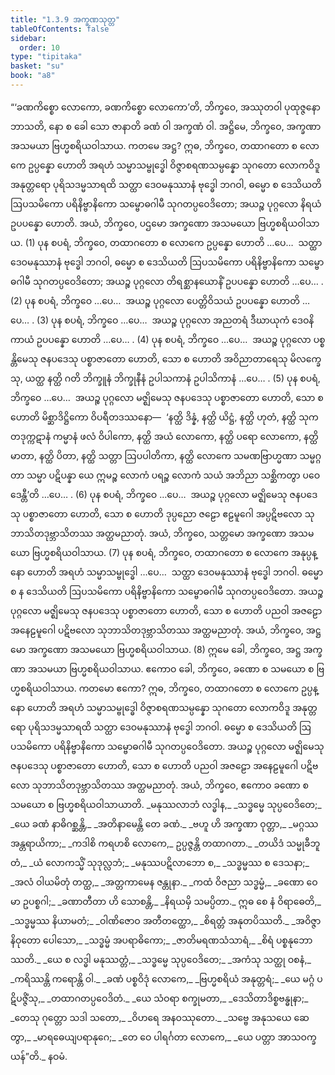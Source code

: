 ```yaml
---
title: "1.3.9 အက္ခဏသုတ္တ"
tableOfContents: false
sidebar:
  order: 10
type: "tipitaka"
basket: "su"
book: "a8"
---
```



<DynamicBreadcrumb />

<Division number="29" book="a8">

<Paragraph number="272" book="a8">
“‘ခဏကိစ္စော လောကော, ခဏကိစ္စော လောကော’တိ, ဘိက္ခဝေ, အဿုတဝါ ပုထုဇ္ဇနော ဘာသတိ, နော စ ခေါ သော ဇာနာတိ ခဏံ ဝါ အက္ခဏံ ဝါ. အဋ္ဌိမေ, ဘိက္ခဝေ, အက္ခဏာ အသမယာ ဗြဟ္မစရိယဝါသာယ. ကတမေ အဋ္ဌ? ဣဓ, ဘိက္ခဝေ, တထာဂတော စ လောကေ ဥပ္ပန္နော ဟောတိ အရဟံ သမ္မာသမ္ဗုဒ္ဓေါ ဝိဇ္ဇာစရဏသမ္ပန္နော သုဂတော လောကဝိဒူ အနုတ္တရော ပုရိသဒမ္မသာရထိ သတ္ထာ ဒေဝမနုဿာနံ ဗုဒ္ဓေါ ဘဂဝါ, ဓမ္မော စ ဒေသိယတိ ဩပသမိကော ပရိနိဗ္ဗာနိကော သမ္ဗောဓဂါမီ သုဂတပ္ပဝေဒိတော; အယဉ္စ ပုဂ္ဂလော နိရယံ ဥပပန္နော ဟောတိ. အယံ, ဘိက္ခဝေ, ပဌမော အက္ခဏော အသမယော ဗြဟ္မစရိယဝါသာယ. (1)
</Paragraph>

<Paragraph number="273" book="a8">
ပုန စပရံ, ဘိက္ခဝေ, တထာဂတော စ လောကေ ဥပ္ပန္နော ဟောတိ …ပေ…  သတ္ထာ ဒေဝမနုဿာနံ ဗုဒ္ဓေါ ဘဂဝါ, ဓမ္မော စ ဒေသိယတိ ဩပသမိကော ပရိနိဗ္ဗာနိကော သမ္ဗောဓဂါမီ သုဂတပ္ပဝေဒိတော; အယဉ္စ ပုဂ္ဂလော တိရစ္ဆာနယောနိံ ဥပပန္နော ဟောတိ …ပေ… . (2)
</Paragraph>

<Paragraph number="274" book="a8">
ပုန စပရံ, ဘိက္ခဝေ …ပေ…  အယဉ္စ ပုဂ္ဂလော ပေတ္တိဝိသယံ ဥပပန္နော ဟောတိ …ပေ… . (3)
</Paragraph>

<Paragraph number="275" book="a8">
ပုန စပရံ, ဘိက္ခဝေ …ပေ…  အယဉ္စ ပုဂ္ဂလော အညတရံ ဒီဃာယုကံ ဒေဝနိကာယံ ဥပပန္နော ဟောတိ …ပေ… . (4)
</Paragraph>

<Paragraph number="276" book="a8">
ပုန စပရံ, ဘိက္ခဝေ …ပေ…  အယဉ္စ ပုဂ္ဂလော ပစ္စန္တိမေသု ဇနပဒေသု ပစ္စာဇာတော ဟောတိ, သော စ ဟောတိ အဝိညာတာရေသု မိလက္ခေသု, ယတ္ထ နတ္ထိ ဂတိ ဘိက္ခူနံ ဘိက္ခုနီနံ ဥပါသကာနံ ဥပါသိကာနံ …ပေ… . (5)
</Paragraph>

<Paragraph number="277" book="a8">
ပုန စပရံ, ဘိက္ခဝေ …ပေ…  အယဉ္စ ပုဂ္ဂလော မဇ္ဈိမေသု ဇနပဒေသု ပစ္စာဇာတော ဟောတိ, သော စ ဟောတိ မိစ္ဆာဒိဋ္ဌိကော ဝိပရီတဒဿနော—  ‘နတ္ထိ ဒိန္နံ, နတ္ထိ ယိဋ္ဌံ, နတ္ထိ ဟုတံ, နတ္ထိ သုကတဒုက္ကဋာနံ ကမ္မာနံ ဖလံ ဝိပါကော, နတ္ထိ အယံ လောကော, နတ္ထိ ပရော လောကော, နတ္ထိ မာတာ, နတ္ထိ ပိတာ, နတ္ထိ သတ္တာ ဩပပါတိကာ, နတ္ထိ လောကေ သမဏဗြာဟ္မဏာ သမ္မဂ္ဂတာ သမ္မာ ပဋိပန္နာ ယေ ဣမဉ္စ လောကံ ပရဉ္စ လောကံ သယံ အဘိညာ သစ္ဆိကတွာ ပဝေဒေန္တီ’တိ …ပေ… . (6)
</Paragraph>

<Paragraph number="278" book="a8">
ပုန စပရံ, ဘိက္ခဝေ …ပေ…  အယဉ္စ ပုဂ္ဂလော မဇ္ဈိမေသု ဇနပဒေသု ပစ္စာဇာတော ဟောတိ, သော စ ဟောတိ ဒုပ္ပညော ဇဠော ဧဠမူဂေါ အပ္ပဋိဗလော သုဘာသိတဒုဗ္ဘာသိတဿ အတ္ထမညာတုံ. အယံ, ဘိက္ခဝေ, သတ္တမော အက္ခဏော အသမယော ဗြဟ္မစရိယဝါသာယ. (7)
</Paragraph>

<Paragraph number="279" book="a8">
ပုန စပရံ, ဘိက္ခဝေ, တထာဂတော စ လောကေ အနုပ္ပန္နော ဟောတိ အရဟံ သမ္မာသမ္ဗုဒ္ဓေါ …ပေ…  သတ္ထာ ဒေဝမနုဿာနံ ဗုဒ္ဓေါ ဘဂဝါ. ဓမ္မော စ န ဒေသိယတိ ဩပသမိကော ပရိနိဗ္ဗာနိကော သမ္ဗောဓဂါမီ သုဂတပ္ပဝေဒိတော. အယဉ္စ ပုဂ္ဂလော မဇ္ဈိမေသု ဇနပဒေသု ပစ္စာဇာတော ဟောတိ, သော စ ဟောတိ ပညဝါ အဇဠော အနေဠမူဂေါ ပဋိဗလော သုဘာသိတဒုဗ္ဘာသိတဿ အတ္ထမညာတုံ. အယံ, ဘိက္ခဝေ, အဋ္ဌမော အက္ခဏော အသမယော ဗြဟ္မစရိယဝါသာယ. (8)
</Paragraph>

<Paragraph number="280" book="a8">
ဣမေ ခေါ, ဘိက္ခဝေ, အဋ္ဌ အက္ခဏာ အသမယာ ဗြဟ္မစရိယဝါသာယ.
</Paragraph>

<Paragraph number="281" book="a8">
ဧကောဝ ခေါ, ဘိက္ခဝေ, ခဏော စ သမယော စ ဗြဟ္မစရိယဝါသာယ. ကတမော ဧကော? ဣဓ, ဘိက္ခဝေ, တထာဂတော စ လောကေ ဥပ္ပန္နော ဟောတိ အရဟံ သမ္မာသမ္ဗုဒ္ဓေါ ဝိဇ္ဇာစရဏသမ္ပန္နော သုဂတော လောကဝိဒူ အနုတ္တရော ပုရိသဒမ္မသာရထိ သတ္ထာ ဒေဝမနုဿာနံ ဗုဒ္ဓေါ ဘဂဝါ. ဓမ္မော စ ဒေသိယတိ ဩပသမိကော ပရိနိဗ္ဗာနိကော သမ္ဗောဓဂါမီ သုဂတပ္ပဝေဒိတော. အယဉ္စ ပုဂ္ဂလော မဇ္ဈိမေသု ဇနပဒေသု ပစ္စာဇာတော ဟောတိ, သော စ ဟောတိ ပညဝါ အဇဠော အနေဠမူဂေါ ပဋိဗလော သုဘာသိတဒုဗ္ဘာသိတဿ အတ္ထမညာတုံ. အယံ, ဘိက္ခဝေ, ဧကောဝ ခဏော စ သမယော စ ဗြဟ္မစရိယဝါသာယာတိ.
</Paragraph>

<Paragraph number="282" type="verses" book="a8">
_မနုဿလာဘံ လဒ္ဓါန,_  
_သဒ္ဓမ္မေ သုပ္ပဝေဒိတေ;_  
_ယေ ခဏံ နာဓိဂစ္ဆန္တိ,_  
_အတိနာမေန္တိ တေ ခဏံ._  

</Paragraph>

<Paragraph number="283" type="verses" book="a8">
_ဗဟူ ဟိ အက္ခဏာ ဝုတ္တာ,_  
_မဂ္ဂဿ အန္တရာယိကာ;_  
_ကဒါစိ ကရဟစိ လောကေ,_  
ဥပ္ပဇ္ဇန္တိ တထာဂတာ._  

</Paragraph>

<Paragraph number="284" type="verses" book="a8">
_တယိဒံ သမ္မုခီဘူတံ,_  
_ယံ လောကသ္မိံ သုဒုလ္လဘံ;_  
_မနုဿပဋိလာဘော စ,_  
_သဒ္ဓမ္မဿ စ ဒေသနာ;_  
_အလံ ဝါယမိတုံ တတ္ထ,_  
_အတ္တကာမေန ဇန္တုနာ._  

</Paragraph>

<Paragraph number="285" type="verses" book="a8">
_ကထံ ဝိဇညာ သဒ္ဓမ္မံ,_  
_ခဏော ဝေ မာ ဥပစ္စဂါ;_  
_ခဏာတီတာ ဟိ သောစန္တိ,_  
_နိရယမှိ သမပ္ပိတာ._  

</Paragraph>

<Paragraph number="286" type="verses" book="a8">
ဣဓ စေ နံ ဝိရာဓေတိ,_  
_သဒ္ဓမ္မဿ နိယာမတံ;_  
_ဝါဏိဇောဝ အတီတတ္ထော,_  
_စိရတ္တံ အနုတပိဿတိ._  

</Paragraph>

<Paragraph number="287" type="verses" book="a8">
_အဝိဇ္ဇာနိဝုတော ပေါသော,_  
_သဒ္ဓမ္မံ အပရာဓိကော;_  
_ဇာတိမရဏသံသာရံ,_  
_စိရံ ပစ္စနုဘောဿတိ._  

</Paragraph>

<Paragraph number="288" type="verses" book="a8">
_ယေ စ လဒ္ဓါ မနုဿတ္တံ,_  
_သဒ္ဓမ္မေ သုပ္ပဝေဒိတေ;_  
_အကံသု သတ္ထု ဝစနံ,_  
_ကရိဿန္တိ ကရောန္တိ ဝါ._  

</Paragraph>

<Paragraph number="289" type="verses" book="a8">
_ခဏံ ပစ္စဝိဒုံ လောကေ,_  
_ဗြဟ္မစရိယံ အနုတ္တရံ;_  
_ယေ မဂ္ဂံ ပဋိပဇ္ဇိံသု,_  
_တထာဂတပ္ပဝေဒိတံ._  

</Paragraph>

<Paragraph number="290" type="verses" book="a8">
_ယေ သံဝရာ စက္ခုမတာ,_  
_ဒေသိတာဒိစ္စဗန္ဓုနာ;_  
_တေသု ဂုတ္တော သဒါ သတော,_  
_ဝိဟရေ အနဝဿုတော._  

</Paragraph>

<Paragraph number="291" type="verses" book="a8">
_သဗ္ဗေ အနုသယေ ဆေတွာ,_  
_မာရဓေယျပရာနုဂေ;_  
_တေ ဝေ ပါရင်္ဂတာ လောကေ,_  
_ယေ ပတ္တာ အာသဝက္ခယန်”တိ._  


</Paragraph>
</Division>

<Paragraph number="292" type="center" book="a8">
နဝမံ.
</Paragraph>